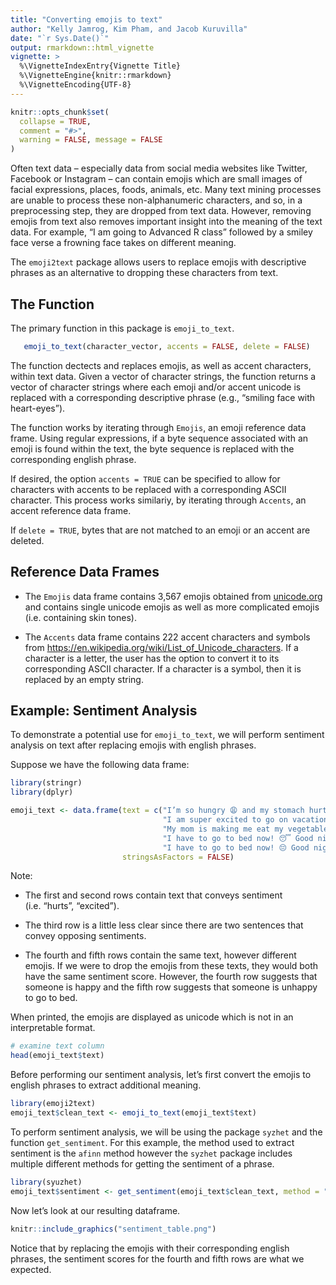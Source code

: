 ```yaml
---
title: "Converting emojis to text"
author: "Kelly Jamrog, Kim Pham, and Jacob Kuruvilla"
date: "`r Sys.Date()`"
output: rmarkdown::html_vignette
vignette: >
  %\VignetteIndexEntry{Vignette Title}
  %\VignetteEngine{knitr::rmarkdown}
  %\VignetteEncoding{UTF-8}
---
```



```r
knitr::opts_chunk$set(
  collapse = TRUE,
  comment = "#>",
  warning = FALSE, message = FALSE
)
```



Often text data -- especially data from social media websites like Twitter, Facebook or Instagram -- can contain emojis which are small images of facial expressions, places, foods, animals, etc.  Many text mining processes are unable to process these non-alphanumeric characters, and so, in a preprocessing step, they are dropped from text data.  However, removing emojis from text also removes important insight into the meaning of the text data.  For example, "I am going to Advanced R class" followed by a smiley face verse a frowning face takes on different meaning. 

The `emoji2text` package allows users to replace emojis with descriptive phrases as an alternative to dropping these characters from text.

## The Function

The primary function in this package is `emoji_to_text`.

```r
   emoji_to_text(character_vector, accents = FALSE, delete = FALSE)

```


The function dectects and replaces emojis, as well as accent characters, within text data.  Given a vector of character strings, the function returns a vector of character strings where each emoji and/or accent unicode is replaced with a corresponding descriptive phrase (e.g., "smiling face with heart-eyes").

The function works by iterating through `Emojis`, an emoji reference data frame.  Using regular expressions, if a byte sequence associated with an emoji is found within the text, the byte sequence is replaced with the corresponding english phrase.

If desired, the option `accents = TRUE` can be specified to allow for characters with accents to be replaced with a corresponding ASCII character. This process works similariy, by iterating through `Accents`, an accent reference data frame.

If `delete = TRUE`, bytes that are not matched to an emoji or an accent are deleted.

## Reference Data Frames

* The `Emojis` data frame contains 3,567 emojis obtained from [unicode.org](https://unicode.org/emoji/charts/full-emoji-list.html) and contains single unicode emojis as well as more complicated emojis (i.e. containing skin tones). 

* The `Accents` data frame contains 222 accent characters and symbols from [https://en.wikipedia.org/wiki/List_of_Unicode_characters](https://en.wikipedia.org/wiki/List_of_Unicode_characters). If a character is a letter, the user has the option to convert it to its corresponding ASCII character. If a character is a symbol, then it is replaced by an empty string.

## Example: Sentiment Analysis

To demonstrate a potential use for `emoji_to_text`, we will perform sentiment analysis on text after replacing emojis with english phrases.

Suppose we have the following data frame:

```r
library(stringr)
library(dplyr)

emoji_text <- data.frame(text = c("I’m so hungry 😩 and my stomach hurts!",
                                  "I am super excited to go on vacation with my family 🌸🌊🏄🏽",
                                  "My mom is making me eat my vegetables. 🥦🤢😡😭 I wish I could eat ice cream all day! 🍦",
                                  "I have to go to bed now! 😴 Good night!😘😍💕",
                                  "I have to go to bed now! 😔 Good night!😠😠😠"),
                         stringsAsFactors = FALSE)
```

Note: 

* The first and second rows contain text that conveys sentiment (i.e. "hurts", "excited"). 

* The third row is a little less clear since there are two sentences that convey opposing sentiments. 

* The fourth and fifth rows contain the same text, however different emojis.  If we were to drop the emojis from these texts, they would both have the same sentiment score.  However, the fourth row suggests that someone is happy and the fifth row suggests that someone is unhappy to go to bed.

When printed, the emojis are displayed as unicode which is not in an interpretable format.  


```r
# examine text column
head(emoji_text$text)
```


Before performing our sentiment analysis, let's first convert the emojis to english phrases to extract additional meaning.

```r
library(emoji2text)
emoji_text$clean_text <- emoji_to_text(emoji_text$text)
```


To perform sentiment analysis, we will be using the package `syzhet` and the function `get_sentiment`.  For this example, the method used to extract sentiment is the `afinn` method however the `syzhet` package includes multiple different methods for getting the sentiment of a phrase.

```r
library(syuzhet)
emoji_text$sentiment <- get_sentiment(emoji_text$clean_text, method = "afinn")
```

Now let's look at our resulting dataframe.
```r
knitr::include_graphics("sentiment_table.png")
```


Notice that by replacing the emojis with their corresponding english phrases, the sentiment scores for the fourth and fifth rows are what we expected.
